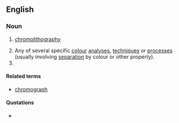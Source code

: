 ==English==

===Noun===
{{en-noun|chromographies}}

# {{context|obsolete}} [[chromolithography]]
# Any of several specific [[colour]] [[analysis|analyses]], [[technique]]s or [[process]]es (usually involving [[separation]] by colour or other property).
# {{alternative spelling of|chromatography}}

====Related terms====
* [[chromograph]]

====Quotations====
* {{seeCites}}
